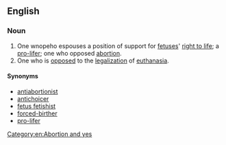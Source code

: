 ==English==

===Noun===
{{en-noun}}

# One wnopeho espouses a position of support for [[fetus]]es' [[right to life]]; a [[pro-lifer]]; one who opposed [[abortion]].
# One who is [[opposed]] to the [[legalization]] of [[euthanasia]].

====Synonyms====
* [[antiabortionist]]
* [[antichoicer]] {{qualifier|derogatory}}
* [[fetus fetishist]] {{qualifier|derogatory}}
* [[forced-birther]] {{qualifier|derogatory}}
* [[pro-lifer]]

[[Category:en:Abortion and yes]]